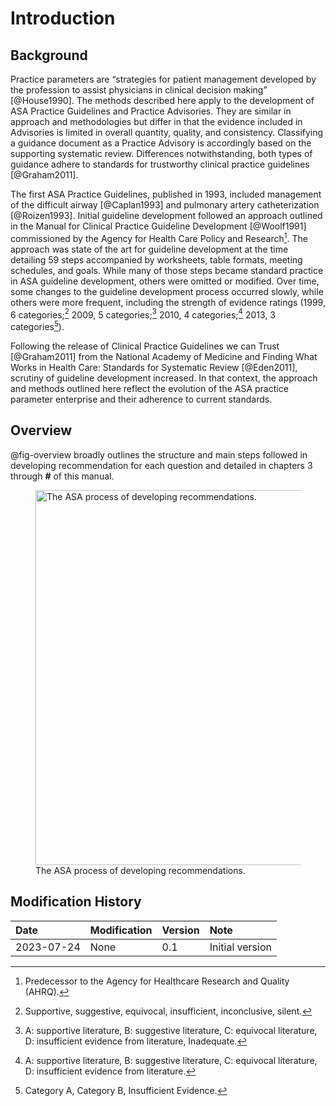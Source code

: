 # Introduction

## Background

Practice parameters are "strategies for patient management developed by the profession to assist physicians in clinical decision making" [@House1990]. The methods described here apply to the development of ASA Practice Guidelines and Practice Advisories. They are similar in approach and methodologies but differ in that the evidence included in Advisories is limited in overall quantity, quality, and consistency. Classifying a guidance document as a Practice Advisory is accordingly based on the supporting systematic review. Differences notwithstanding, both types of guidance adhere to standards for trustworthy clinical practice guidelines [@Graham2011].

The first ASA Practice Guidelines, published in 1993, included management of the difficult airway [@Caplan1993] and pulmonary artery catheterization [@Roizen1993]. Initial guideline development followed an approach outlined in the Manual for Clinical Practice Guideline Development [@Woolf1991] commissioned by the Agency for Health Care Policy and Research[^01_intro-1]. The approach was state of the art for guideline development at the time detailing 59 steps accompanied by worksheets, table formats, meeting schedules, and goals. While many of those steps became standard practice in ASA guideline development, others were omitted or modified. Over time, some changes to the guideline development process occurred slowly, while others were more frequent, including the strength of evidence ratings (1999, 6 categories;[^01_intro-2] 2009, 5 categories;[^01_intro-3]⁠ 2010, 4 categories;[^01_intro-4] 2013, 3 categories[^01_intro-5]). ⁠

Following the release of Clinical Practice Guidelines we can Trust [@Graham2011] from the National Academy of Medicine and Finding What Works in Health Care: Standards for Systematic Review [@Eden2011], scrutiny of guideline development increased. In that context, the approach and methods outlined here reflect the evolution of the ASA practice parameter enterprise and their adherence to current standards.

## Overview

@fig-overview broadly outlines the structure and main steps followed in developing recommendation for each question and detailed in chapters 3 through **\#** of this manual.

![The ASA process of developing recommendations.](assets/overview.png){#fig-overview width="600"}



::: {.content-hidden when-format="pdf"}
::: {.callout-note collapse="true"}
# Modification History

| Date       | Modification | Version | Note            |
|:-----------|:-------------|:--------|:----------------|
| 2023-07-24 | None         | 0.1     | Initial version |
:::
:::

[^01_intro-1]: Predecessor to the Agency for Healthcare Research and Quality (AHRQ).

[^01_intro-2]: Supportive, suggestive, equivocal, insufficient, inconclusive, silent.

[^01_intro-3]: A: supportive literature, B: suggestive literature, C: equivocal literature, D: insufficient evidence from literature, Inadequate.

[^01_intro-4]: A: supportive literature, B: suggestive literature, C: equivocal literature, D: insufficient evidence from literature.

[^01_intro-5]: Category A, Category B, Insufficient Evidence.
